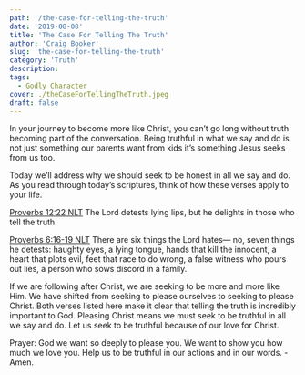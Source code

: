 ```yaml
---
path: '/the-case-for-telling-the-truth'
date: '2019-08-08'
title: 'The Case For Telling The Truth'
author: 'Craig Booker'
slug: 'the-case-for-telling-the-truth'
category: 'Truth'
description:
tags:
  - Godly Character
cover: ./theCaseForTellingTheTruth.jpeg
draft: false
---
```


In your journey to become more like Christ, you can’t go long without truth becoming part of the conversation. Being truthful in what we say and do is not just something our parents want from kids it’s something Jesus seeks from us too.

Today we’ll address why we should seek to be honest in all we say and do.
As you read through today’s scriptures, think of how these verses apply to your life.

[Proverbs 12:22 NLT](https://bible.com/bible/116/pro.12.22.NLT)
The Lord detests lying lips, but he delights in those who tell the truth.

[Proverbs 6:16‭-‬19 NLT](https://bible.com/bible/116/pro.6.16-19.NLT)
There are six things the Lord hates— no, seven things he detests: haughty eyes, a lying tongue, hands that kill the innocent, a heart that plots evil, feet that race to do wrong, a false witness who pours out lies, a person who sows discord in a family.

If we are following after Christ, we are seeking to be more and more like Him. We have shifted from seeking to please ourselves to seeking to please Christ. Both verses listed here make it clear that telling the truth is incredibly important to God. Pleasing Christ means we must seek to be truthful in all we say and do. Let us seek to be truthful because of our love for Christ.

Prayer: God we want so deeply to please you. We want to show you how much we love you. Help us to be truthful in our actions and in our words. -Amen.
